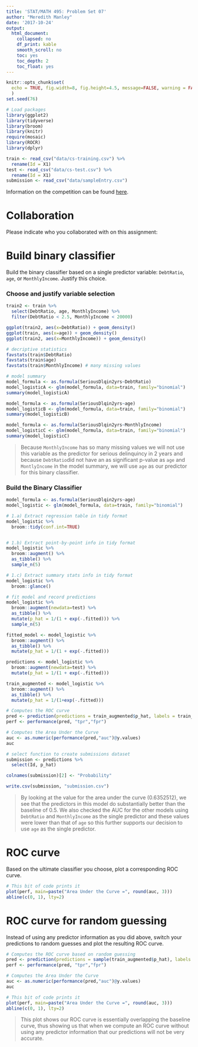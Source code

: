 ```yaml
---
title: 'STAT/MATH 495: Problem Set 07'
author: "Meredith Manley"
date: '2017-10-24'
output:
  html_document:
    collapsed: no
    df_print: kable
    smooth_scroll: no
    toc: yes
    toc_depth: 2
    toc_float: yes
---
```


```r
knitr::opts_chunk$set(
  echo = TRUE, fig.width=8, fig.height=4.5, message=FALSE, warning = FALSE
  )
set.seed(76)

# Load packages
library(ggplot2)
library(tidyverse)
library(broom)
library(knitr)
require(mosaic)
library(ROCR)
library(dplyr)

train <- read_csv("data/cs-training.csv") %>% 
  rename(Id = X1)
test <- read_csv("data/cs-test.csv") %>% 
  rename(Id = X1)
submission <- read_csv("data/sampleEntry.csv")
```

Information on the competition can be found [here](https://www.kaggle.com/c/GiveMeSomeCredit/data).



# Collaboration

Please indicate who you collaborated with on this assignment: 



# Build binary classifier

Build the binary classifier based on a single predictor variable: `DebtRatio`,
`age`, or `MonthlyIncome`. Justify this choice.

### Choose and justify variable selection
```r
train2 <- train %>%
  select(DebtRatio, age, MonthlyIncome) %>%
  filter(DebtRatio < 2.5, MonthlyIncome < 20000)

ggplot(train2, aes(x=DebtRatio)) + geom_density()
ggplot(train, aes(x=age)) + geom_density()
ggplot(train2, aes(x=MonthlyIncome)) + geom_density()

# decriptive statistics
favstats(train$DebtRatio)
favstats(train$age)
favstats(train$MonthlyIncome) # many missing values

# model summary
model_formula <- as.formula(SeriousDlqin2yrs~DebtRatio)
model_logisticA <- glm(model_formula, data=train, family="binomial")
summary(model_logisticA)

model_formula <- as.formula(SeriousDlqin2yrs~age)
model_logisticB <- glm(model_formula, data=train, family="binomial")
summary(model_logisticB)

model_formula <- as.formula(SeriousDlqin2yrs~MonthlyIncome)
model_logisticC <- glm(model_formula, data=train, family="binomial")
summary(model_logisticC)
```

> Because `MonthlyIncome` has so many missing values we will not use this variable as the predictor for serious delinquincy in 2 years and because `DebtRatio`did not have an as significant p-value as `age` and `MontlyIncome` in the model summary, we will use `age` as our predictor for this binary classifier.


### Build the Binary Classifier
```r
model_formula <- as.formula(SeriousDlqin2yrs~age)
model_logistic <- glm(model_formula, data=train, family="binomial")

# 1.a) Extract regression table in tidy format
model_logistic %>% 
  broom::tidy(conf.int=TRUE)


# 1.b) Extract point-by-point info in tidy format
model_logistic %>% 
  broom::augment() %>% 
  as_tibble() %>% 
  sample_n(5)

# 1.c) Extract summary stats info in tidy format
model_logistic %>% 
  broom::glance()

# fit model and record predictions
model_logistic %>% 
  broom::augment(newdata=test) %>% 
  as_tibble() %>% 
  mutate(p_hat = 1/(1 + exp(-.fitted))) %>%
  sample_n(5)

fitted_model <- model_logistic %>% 
  broom::augment() %>% 
  as_tibble() %>% 
  mutate(p_hat = 1/(1 + exp(-.fitted)))

predictions <- model_logistic %>% 
  broom::augment(newdata=test) %>% 
  mutate(p_hat = 1/(1 + exp(-.fitted)))

train_augmented <- model_logistic %>% 
  broom::augment() %>% 
  as_tibble() %>% 
  mutate(p_hat = 1/(1+exp(-.fitted)))

# Computes the ROC curve
pred <- prediction(predictions = train_augmented$p_hat, labels = train_augmented$SeriousDlqin2yrs)
perf <- performance(pred, "tpr","fpr")

# Computes the Area Under the Curve
auc <- as.numeric(performance(pred,"auc")@y.values)
auc

# select function to create submissions dataset
submission <- predictions %>%
  select(Id, p_hat) 

colnames(submission)[2] <- "Probability"

write.csv(submission, "submission.csv")
```

> By looking at the value for the area under the curve (0.6352512), we see that the predictors in this model do substantially better than the baseline of 0.5. We also checked the AUC for the other models using `DebtRatio` and `MonthlyIncome` as the single predictor and these values were lower than that of `age` so this further supports our decision to use `age` as the single predictor.

# ROC curve

Based on the ultimate classifier you choose, plot a corresponding ROC curve.

```r
# This bit of code prints it
plot(perf, main=paste("Area Under the Curve =", round(auc, 3)))
abline(c(0, 1), lty=2)
```



# ROC curve for random guessing

Instead of using any predictor information as you did above, switch your
predictions to random guesses and plot the resulting ROC curve.

```r
# Computes the ROC curve based on random guessing
pred <- prediction(predictions = sample(train_augmented$p_hat), labels = train_augmented$SeriousDlqin2yrs)
perf <- performance(pred, "tpr","fpr")

# Computes the Area Under the Curve
auc <- as.numeric(performance(pred,"auc")@y.values)
auc

# This bit of code prints it
plot(perf, main=paste("Area Under the Curve =", round(auc, 3)))
abline(c(0, 1), lty=2)
```

> This plot shows our ROC curve is essentially overlapping the baseline curve, thus showing us that when we compute an ROC curve without using any predictor information that our predictions will not be very accurate.

